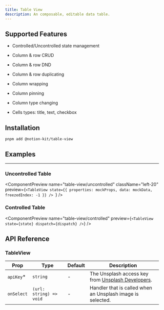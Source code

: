 ```yaml
---
title: Table View
description: An composable, editable data table.
---
```


<ComponentPreview name="table-view/uncontrolled" className="left-20" />

## Supported Features

- Controlled/Uncontrolled state management

- Column & row CRUD

- Column & row DND

- Column & row duplicating

- Column wrapping

- Column pinning

- Column type changing

- Cells types: title, text, checkbox

## Installation

```package-install
pnpm add @notion-kit/table-view
```

## Examples

---

### Uncontrolled Table

<ComponentPreview
  name="table-view/uncontrolled"
  className="left-20"
  preview={`<TableView
    state={{ properties: mockProps, data: mockData, freezedIndex: -1 }}
  />
  `}
/>

### Controlled Table

<ComponentPreview
  name="table-view/controlled"
  preview={`<TableView state={state} dispatch={dispatch} />`}
/>

## API Reference

### TableView

| Prop       | Type                    | Default | Description                                                                          |
| ---------- | ----------------------- | ------- | ------------------------------------------------------------------------------------ |
| `apiKey`\* | `string`                | -       | The Unsplash access key from [Unsplash Developers](https://unsplash.com/developers). |
| `onSelect` | `(url: string) => void` | -       | Handler that is called when an Unsplash image is selected.                           |
